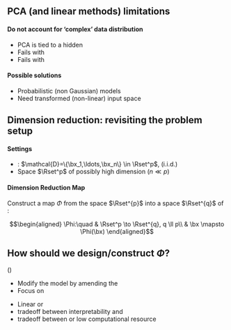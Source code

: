 ## PCA (and linear methods) limitations

#### Do not account for 'complex' data distribution

  - PCA is tied to a hidden \alert{\bf Gaussian assumption}
  -  Fails with \alert{\bf Count data}
  - Fails with \alert{\bf Skew data}

#### Possible solutions

  - Probabilistic (non Gaussian) models
  - Need transformed (non-linear) input space

## Dimension reduction: revisiting the problem setup

#### Settings

  - \alert{Training data} : $\mathcal{D}=\{\bx_1,\ldots,\bx_n\} \in \Rset^p$,   (i.i.d.)
  - Space $\Rset^p$ of possibly high dimension $(n \ll p)$
 

#### Dimension Reduction Map

Construct a map $\Phi$ from the space $\Rset^{p}$ into a space $\Rset^{q}$ of \alert{smaller dimension}:

$$\begin{aligned}
\Phi:\quad & \Rset^p \to \Rset^{q}, q \ll p\\
& \bx \mapsto \Phi(\bx)
\end{aligned}$$

## How should we design/construct $\Phi$?

\paragraph{Geometrical approach} (\emphase{see slides on PCA})


\paragraph{Idea to go beyond linear approaches}

  - Modify the model by amending the \emphase{reconstruction error}
  - Focus on \emphase{Relationship preservation}

\paragraph{Form of the map $\Phi$}

  -  Linear or \emphase{non-linear ?}
  - tradeoff between  interpretability and \emphase{versatility ?}
  - tradeoff between  \emphase{high} or low computational resource
